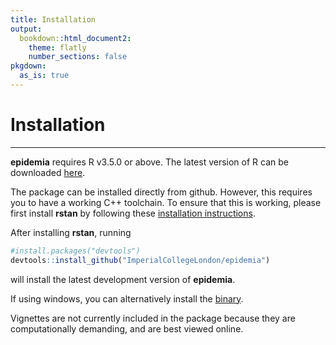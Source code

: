 ```yaml
---
title: Installation
output:
  bookdown::html_document2:
    theme: flatly
    number_sections: false
pkgdown:
  as_is: true
---
```


<style>
.contents .page-header {
    display: none;
  } 
</style>

<div class = "article_container">

# Installation 
<hr>

**epidemia** requires R v3.5.0 or above. The latest version of R can be downloaded 
[here](https://cloud.r-project.org/bin/).

The package can be installed directly from 
github. However, this requires you to have a working C++ toolchain. To ensure that this 
is working, please first install **rstan** by following these 
[installation instructions](https://github.com/stan-dev/rstan/wiki/RStan-Getting-Started).

After installing **rstan**, running
```r
#install.packages("devtools")
devtools::install_github("ImperialCollegeLondon/epidemia")
```
will install the latest development version of **epidemia**.

If using windows, you can alternatively install the [binary](https://github.com/ImperialCollegeLondon/epidemia/releases/latest).

Vignettes are not currently included in the package because they are
computationally demanding, and are best viewed online.

</div>
